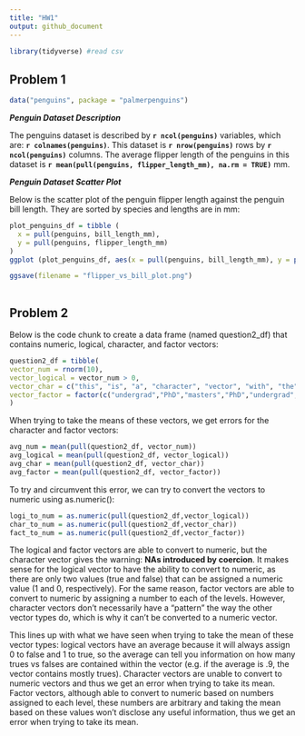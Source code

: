 ```yaml
---
title: "HW1"
output: github_document
---
```


```r

library(tidyverse) #read csv
```

## Problem 1

```r

data("penguins", package = "palmerpenguins")

```

***Penguin Dataset Description***

The penguins dataset is described by **`r ncol(penguins)`** variables, which are: **`r colnames(penguins)`**. This dataset is **`r nrow(penguins)`** rows by **`r ncol(penguins)`** columns. The average flipper length of the penguins in this dataset is **`r mean(pull(penguins, flipper_length_mm), na.rm = TRUE)`** mm.

***Penguin Dataset Scatter Plot***

Below is the scatter plot of the penguin flipper length against the penguin bill length. They are sorted by species and lengths are in mm:

```r
plot_penguins_df = tibble (
  x = pull(penguins, bill_length_mm),
  y = pull(penguins, flipper_length_mm)
)
ggplot (plot_penguins_df, aes(x = pull(penguins, bill_length_mm), y = pull(penguins, flipper_length_mm), col=pull(penguins, species))) + geom_point() + labs(x = "Bill Length (mm)", y = "Flipper Length (mm)", title = "Penguin Flipper Length vs Bill Length (in mm)", color = "Penguin Species") +  theme(plot.title = element_text(hjust = 0.5))

ggsave(filename = "flipper_vs_bill_plot.png")
  
```

## Problem 2

Below is the code chunk to create a data frame (named question2_df) that contains numeric, logical, character, and factor vectors:


```r
question2_df = tibble(
vector_num = rnorm(10),
vector_logical = vector_num > 0,
vector_char = c("this", "is", "a", "character", "vector", "with", "the", "length", "of", "ten"),
vector_factor = factor(c("undergrad","PhD","masters","PhD","undergrad","undergrad","masters","PhD","PhD","undergrad"))
)
```

When trying to take the means of these vectors, we get errors for the character and factor vectors:
```r
avg_num = mean(pull(question2_df, vector_num))
avg_logical = mean(pull(question2_df, vector_logical))
avg_char = mean(pull(question2_df, vector_char))
avg_factor = mean(pull(question2_df, vector_factor))
```

To try and circumvent this error, we can try to convert the vectors to numeric using as.numeric():
```r
logi_to_num = as.numeric(pull(question2_df,vector_logical))
char_to_num = as.numeric(pull(question2_df,vector_char))
fact_to_num = as.numeric(pull(question2_df,vector_factor))
```
The logical and factor vectors are able to convert to numeric, but the character vector gives the warning: **NAs introduced by coercion**. It makes sense for the logical vector to have the ability to convert to numeric, as there are only two values (true and false) that can be assigned a numeric value (1 and 0, respectively). For the same reason, factor vectors are able to convert to numeric by assigning a number to each of the levels. However, character vectors don't necessarily have a "pattern" the way the other vector types do, which is why it can't be converted to a numeric vector.

This lines up with what we have seen when trying to take the mean of these vector types: logical vectors have an average because it will always assign 0 to false and 1 to true, so the average can tell you information on how many trues vs falses are contained within the vector (e.g. if the average is .9, the vector contains mostly trues). Character vectors are unable to convert to numeric vectors and thus we get an error when trying to take its mean. Factor vectors, although able to convert to numeric based on numbers assigned to each level, these numbers are arbitrary and taking the mean based on these values won't disclose any useful information, thus we get an error when trying to take its mean.

